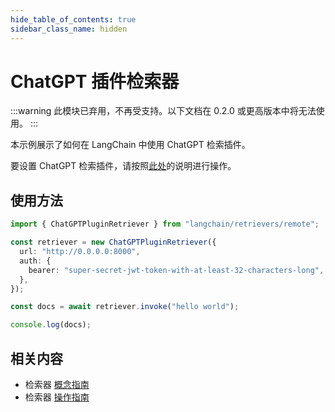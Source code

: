 ```yaml
---
hide_table_of_contents: true
sidebar_class_name: hidden
---
```


# ChatGPT 插件检索器

:::warning
此模块已弃用，不再受支持。以下文档在 0.2.0 或更高版本中将无法使用。
:::

本示例展示了如何在 LangChain 中使用 ChatGPT 检索插件。

要设置 ChatGPT 检索插件，请按照[此处](https://github.com/openai/chatgpt-retrieval-plugin)的说明进行操作。

## 使用方法

```typescript
import { ChatGPTPluginRetriever } from "langchain/retrievers/remote";

const retriever = new ChatGPTPluginRetriever({
  url: "http://0.0.0.0:8000",
  auth: {
    bearer: "super-secret-jwt-token-with-at-least-32-characters-long",
  },
});

const docs = await retriever.invoke("hello world");

console.log(docs);
```

## 相关内容

- 检索器 [概念指南](/docs/concepts/retrievers)
- 检索器 [操作指南](/docs/how_to/#retrievers)